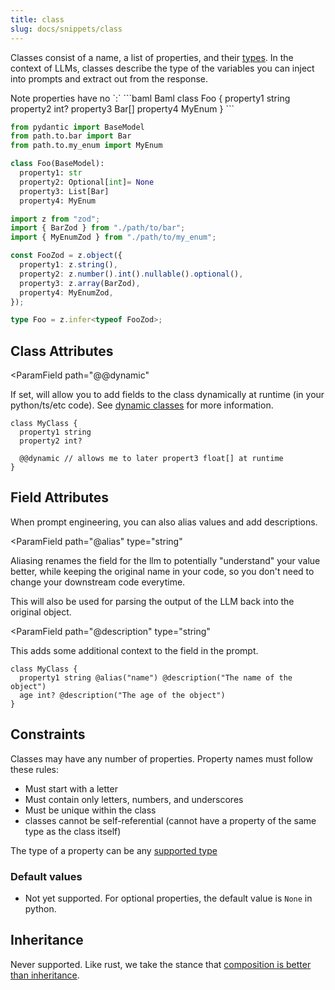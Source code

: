 ```yaml
---
title: class
slug: docs/snippets/class
---
```



Classes consist of a name, a list of properties, and their [types](supported-types.mdx).
In the context of LLMs, classes describe the type of the variables you can inject into prompts and extract out from the response.

<Warning>
  Note properties have no `:`
</Warning>

<CodeBlocks>
```baml Baml
class Foo {
  property1 string
  property2 int?
  property3 Bar[]
  property4 MyEnum
}
```

```python Python Equivalent
from pydantic import BaseModel
from path.to.bar import Bar
from path.to.my_enum import MyEnum

class Foo(BaseModel):
  property1: str
  property2: Optional[int]= None
  property3: List[Bar]
  property4: MyEnum
```

```typescript Typescript Equivalent
import z from "zod";
import { BarZod } from "./path/to/bar";
import { MyEnumZod } from "./path/to/my_enum";

const FooZod = z.object({
  property1: z.string(),
  property2: z.number().int().nullable().optional(),
  property3: z.array(BarZod),
  property4: MyEnumZod,
});

type Foo = z.infer<typeof FooZod>;
```

</CodeBlocks>

## Class Attributes

<ParamField
  path="@@dynamic"
>
If set, will allow you to add fields to the class dynamically at runtime (in your python/ts/etc code). See [dynamic classes](../calling-baml/dynamic-types.mdx) for more information.
</ParamField>


```baml BAML
class MyClass {
  property1 string
  property2 int?

  @@dynamic // allows me to later propert3 float[] at runtime
}
```

## Field Attributes

When prompt engineering, you can also alias values and add descriptions.

<ParamField
  path="@alias"
  type="string"
>
Aliasing renames the field for the llm to potentially "understand" your value better, while keeping the original name in your code, so you don't need to change your downstream code everytime.

This will also be used for parsing the output of the LLM back into the original object.
</ParamField>

<ParamField
  path="@description"
  type="string"
>
This adds some additional context to the field in the prompt.
</ParamField>


```baml BAML
class MyClass {
  property1 string @alias("name") @description("The name of the object")
  age int? @description("The age of the object")
}
```

## Constraints

Classes may have any number of properties.
Property names must follow these rules:
- Must start with a letter
- Must contain only letters, numbers, and underscores
- Must be unique within the class
- classes cannot be self-referential (cannot have a property of the same type as the class itself)

The type of a property can be any [supported type](supported-types.mdx)

### Default values

- Not yet supported. For optional properties, the default value is `None` in python.

## Inheritance

Never supported. Like rust, we take the stance that [composition is better than inheritance](https://www.digitalocean.com/community/tutorials/composition-vs-inheritance).

